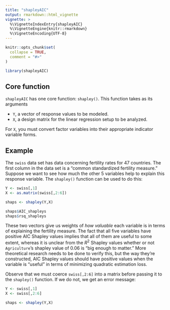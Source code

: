 ```yaml
---
title: "shapleyAIC"
output: rmarkdown::html_vignette
vignette: >
  %\VignetteIndexEntry{shapleyAIC}
  %\VignetteEngine{knitr::rmarkdown}
  %\VignetteEncoding{UTF-8}
---
```


```r
knitr::opts_chunk$set(
  collapse = TRUE,
  comment = "#>"
)
```

```r
library(shapleyAIC)
```

## Core function 

`shapleyAIC` has one core function: `shapley()`. This function takes as its arguments

* `Y`, a vector of response values to be modeled. 
* `X`, a design matrix for the linear regression setup to be analyzed. 

For `X`, you must convert factor variables into their appropriate indicator variable forms. 

## Example

The `swiss` data set has data concerning fertility rates for 47 countries. The first column in the data set is a "common standardized fertility measure." Suppose we want to see how much the other 5 variables help to explain this response variable. The `shapley()` function can be used to do this:

```r
Y <- swiss[,1]
X <- as.matrix(swiss[,2:6])

shaps <- shapley(Y,X)

shaps$AIC_shapleys
shaps$rsq_shapleys
```

These two vectors give us weights of *how valuable* each variable is in terms of explaining the fertility measure. The fact that all five variables have positive AIC Shapley values implies that all of them are useful to some extent, whereas it is unclear from the $R^2$ Shapley values whether or not `Agriculture`'s shapley value of 0.06 is "big enough to matter." More theoretical research needs to be done to verify this, but the way they're constructed, AIC Shapley values should have positive values when the variable is "useful" in terms of minimizing quadratic estimation loss. 

Observe that we must coerce `swiss[,2:6]` into a matrix before passing it to the `shapley()` function. If we do not, we get an error message:

```r
Y <- swiss[,1]
X <- swiss[,2:6]

shaps <- shapley(Y,X)
```
